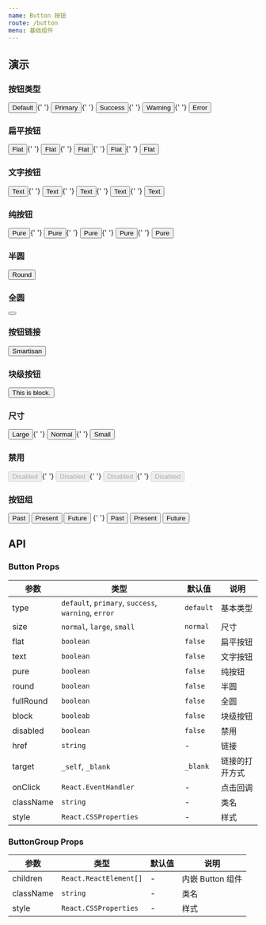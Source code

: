 ```yaml
---
name: Button 按钮
route: /button
menu: 基础组件
---
```



## 演示

### 按钮类型

<Playground>
  <Button>Default</Button>{' '}
  <Button type="primary">Primary</Button>{' '}
  <Button type="success">Success</Button>{' '}
  <Button type="warning">Warning</Button>{' '}
  <Button type="error">Error</Button>
</Playground>

### 扁平按钮

<Playground>
  <Button flat>Flat</Button>{' '}
  <Button type="primary" flat>Flat</Button>{' '}
  <Button type="success" flat>Flat</Button>{' '}
  <Button type="warning" flat>Flat</Button>{' '}
  <Button type="error" flat>Flat</Button>
</Playground>

### 文字按钮

<Playground>
  <Button text>Text</Button>{' '}
  <Button type="primary" text>Text</Button>{' '}
  <Button type="success" text>Text</Button>{' '}
  <Button type="warning" text>Text</Button>{' '}
  <Button type="error" text>Text</Button>
</Playground>

### 纯按钮

<Playground>
  <Button pure>Pure</Button>{' '}
  <Button type="primary" pure>Pure</Button>{' '}
  <Button type="success" pure>Pure</Button>{' '}
  <Button type="warning" pure>Pure</Button>{' '}
  <Button type="error" pure>Pure</Button>
</Playground>

### 半圆

<Playground>
  <Button type="primary" round>Round</Button>
</Playground>

### 全圆

<Playground>
  <Button type="primary" fullRound>
    <IconSearch />
  </Button>
</Playground>

### 按钮链接

<Playground>
  <Button
    href="http://t.tt"
    target="_blank"
    type="primary"
  >
    Smartisan
  </Button>
</Playground>

### 块级按钮

<Playground>
  <Button block>This is block.</Button>
</Playground>

### 尺寸

<Playground>
  <Button size="large">Large</Button>{' '}
  <Button size="normal">Normal</Button>{' '}
  <Button size="small">Small</Button>
</Playground>

### 禁用

<Playground>
  <Button disabled>Disabled</Button>{' '}
  <Button type="primary" disabled>Disabled</Button>{' '}
  <Button type="error" flat disabled>Disabled</Button>{' '}
  <Button type="primary" text disabled>Disabled</Button>
</Playground>

### 按钮组

<Playground>
  <ButtonGroup>
    <Button>Past</Button>
    <Button>Present</Button>
    <Button>Future</Button>
  </ButtonGroup>{' '}
  <ButtonGroup type="primary">
    <Button>Past</Button>
    <Button>Present</Button>
    <Button>Future</Button>
  </ButtonGroup>
</Playground>

## API

### Button Props

| 参数 | 类型 | 默认值 | 说明 |
|-----|------|-------|-----|
| type | `default`, `primary`, `success`, `warning`, `error` | `default` | 基本类型 |
| size | `normal`, `large`, `small` | `normal` | 尺寸 |
| flat | `boolean` | `false` | 扁平按钮 |
| text | `boolean` | `false` | 文字按钮 |
| pure | `boolean` | `false` | 纯按钮 |
| round | `boolean` | `false` | 半圆 |
| fullRound | `boolean` | `false` | 全圆 |
| block | `booleab` | `false` | 块级按钮 |
| disabled | `boolean` | `false` | 禁用 |
| href | `string` | - | 链接 |
| target | `_self`, `_blank` | `_blank` | 链接的打开方式 |
| onClick | `React.EventHandler` | - | 点击回调 |
| className | `string` | - | 类名 |
| style | `React.CSSProperties` | - | 样式 |

### ButtonGroup Props

| 参数 | 类型 | 默认值 | 说明 |
|-----|------|-------|-----|
| children | `React.ReactElement[]` | - | 内嵌 Button 组件 |
| className | `string` | - | 类名 |
| style | `React.CSSProperties` | - | 样式 |
